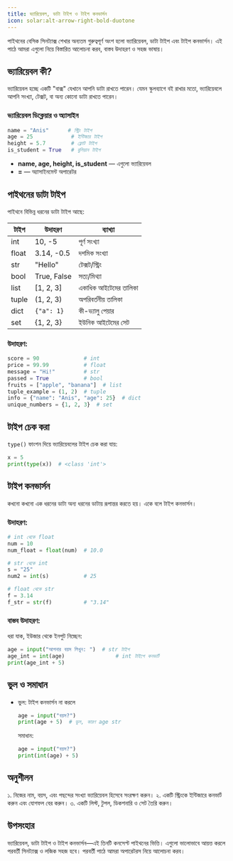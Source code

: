 ```yaml
---
title: ভ্যারিয়েবল, ডাটা টাইপ ও টাইপ কনভার্সন
icon: solar:alt-arrow-right-bold-duotone
---
```


পাইথনের বেসিক সিনট্যাক্স শেখার অন্যতম গুরুত্বপূর্ণ অংশ হলো ভ্যারিয়েবল, ডাটা টাইপ এবং টাইপ কনভার্সন। এই পাঠে আমরা এগুলো নিয়ে বিস্তারিত আলোচনা করব, বাস্তব উদাহরণ ও সহজ ভাষায়।

## ভ্যারিয়েবল কী?

ভ্যারিয়েবল হচ্ছে একটি "বাক্স" যেখানে আপনি ডাটা রাখতে পারেন। যেমন স্কুলব্যাগে বই রাখার মতো, ভ্যারিয়েবলে আপনি সংখ্যা, টেক্সট, বা অন্য কোনো ডাটা রাখতে পারেন।

### ভ্যারিয়েবল ডিক্লেয়ার ও অ্যাসাইন
```python
name = "Anis"      # স্ট্রিং টাইপ
age = 25            # ইন্টিজার টাইপ
height = 5.7        # ফ্লোট টাইপ
is_student = True   # বুলিয়ান টাইপ
```

- **name, age, height, is_student** — এগুলো ভ্যারিয়েবল
- **=** — অ্যাসাইনমেন্ট অপারেটর

## পাইথনের ডাটা টাইপ

পাইথনে বিভিন্ন ধরনের ডাটা টাইপ আছে:

| টাইপ        | উদাহরণ         | ব্যাখ্যা                |
|-------------|----------------|------------------------|
| int         | 10, -5         | পূর্ণ সংখ্যা           |
| float       | 3.14, -0.5     | দশমিক সংখ্যা           |
| str         | "Hello"        | টেক্সট/স্ট্রিং         |
| bool        | True, False    | সত্য/মিথ্যা           |
| list        | [1, 2, 3]      | একাধিক আইটেমের তালিকা |
| tuple       | (1, 2, 3)      | অপরিবর্তনীয় তালিকা    |
| dict        | `{"a": 1}`      | কী-ভ্যালু পেয়ার        |
| set         | {1, 2, 3}      | ইউনিক আইটেমের সেট     |

### উদাহরণ:
```python
score = 90              # int
price = 99.99           # float
message = "Hi!"         # str
passed = True           # bool
fruits = ["apple", "banana"]  # list
tuple_example = (1, 2)  # tuple
info = {"name": "Anis", "age": 25}  # dict
unique_numbers = {1, 2, 3}  # set
```

## টাইপ চেক করা

`type()` ফাংশন দিয়ে ভ্যারিয়েবলের টাইপ চেক করা যায়:
```python
x = 5
print(type(x))  # <class 'int'>
```

## টাইপ কনভার্সন

কখনো কখনো এক ধরনের ডাটা অন্য ধরনের ডাটায় রূপান্তর করতে হয়। একে বলে টাইপ কনভার্সন।

### উদাহরণ:
```python
# int থেকে float
num = 10
num_float = float(num)  # 10.0

# str থেকে int
s = "25"
num2 = int(s)           # 25

# float থেকে str
f = 3.14
f_str = str(f)          # "3.14"
```

### বাস্তব উদাহরণ:
ধরা যাক, ইউজার থেকে ইনপুট নিচ্ছেন:
```python
age = input("আপনার বয়স লিখুন: ")  # str টাইপ
age_int = int(age)                # int টাইপে কনভার্ট
print(age_int + 5)
```

## ভুল ও সমাধান

- ভুল: টাইপ কনভার্সন না করলে
  ```python
  age = input("বয়স?")
  print(age + 5)  # ভুল, কারণ age str
  ```
  সমাধান:
  ```python
  age = input("বয়স?")
  print(int(age) + 5)
  ```

## অনুশীলন

১. নিজের নাম, বয়স, এবং পছন্দের সংখ্যা ভ্যারিয়েবল হিসেবে সংরক্ষণ করুন।
২. একটি স্ট্রিংকে ইন্টিজারে কনভার্ট করুন এবং যোগফল বের করুন।
৩. একটি লিস্ট, টুপল, ডিকশনারি ও সেট তৈরি করুন।

## উপসংহার

ভ্যারিয়েবল, ডাটা টাইপ ও টাইপ কনভার্সন—এই তিনটি কনসেপ্ট পাইথনের ভিত্তি। এগুলো ভালোভাবে আয়ত্ত করলে পরবর্তী সিনট্যাক্স ও লজিক সহজ হবে। পরবর্তী পাঠে আমরা অপারেটরস নিয়ে আলোচনা করব।
